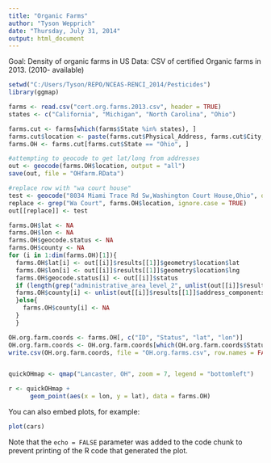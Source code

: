 ```yaml
---
title: "Organic Farms"
author: "Tyson Wepprich"
date: "Thursday, July 31, 2014"
output: html_document
---
```

Goal: Density of organic farms in US
Data: CSV of certified Organic farms in 2013. (2010- available)


```r
setwd("C:/Users/Tyson/REPO/NCEAS-RENCI_2014/Pesticides")
library(ggmap)

farms <- read.csv("cert.org.farms.2013.csv", header = TRUE)
states <- c("California", "Michigan", "North Carolina", "Ohio")

farms.cut <- farms[which(farms$State %in% states), ]
farms.cut$location <- paste(farms.cut$Physical_Address, farms.cut$City, farms.cut$State, sep = ",")
farms.OH <- farms.cut[farms.cut$State == "Ohio", ]

#attempting to geocode to get lat/long from addresses
out <- geocode(farms.OH$location, output = "all")
save(out, file = "OHfarm.RData")

#replace row with "wa court house"
test <- geocode("8034 Miami Trace Rd Sw,Washington Court House,Ohio", output = "all")
replace <- grep("Wa Court", farms.OH$location, ignore.case = TRUE)
out[[replace]] <- test

farms.OH$lat <- NA
farms.OH$lon <- NA
farms.OH$geocode.status <- NA
farms.OH$county <- NA
for (i in 1:dim(farms.OH)[1]){
  farms.OH$lat[i] <- out[[i]]$results[[1]]$geometry$location$lat
  farms.OH$lon[i] <- out[[i]]$results[[1]]$geometry$location$lng
  farms.OH$geocode.status[i] <- out[[i]]$status
  if (length(grep("administrative_area_level_2", unlist(out[[i]]$results[[1]]$address_components))) == 1){
  farms.OH$county[i] <- unlist(out[[i]]$results[[1]]$address_components)[[grep("administrative_area_level_2", unlist(out[[i]]$results[[1]]$address_components)) - 1]]
  }else{
    farms.OH$county[i] <- NA
  }
  }

OH.org.farm.coords <- farms.OH[, c("ID", "Status", "lat", "lon")]
OH.org.farm.coords <- OH.org.farm.coords[which(OH.org.farm.coords$Status == "Certified"),]
write.csv(OH.org.farm.coords, file = "OH.org.farms.csv", row.names = FALSE)


quickOHmap <- qmap("Lancaster, OH", zoom = 7, legend = "bottomleft")

r <- quickOHmap +
      geom_point(aes(x = lon, y = lat), data = farms.OH)
```

You can also embed plots, for example:

```r
plot(cars)
```

Note that the `echo = FALSE` parameter was added to the code chunk to prevent printing of the R code that generated the plot.

